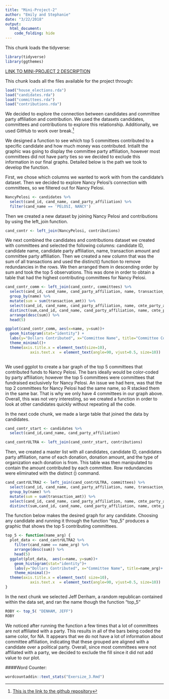 ```yaml
---
title: "Mini-Project-2"
author: "Emily and Stephanie"
date: "3/22/2018"
output:
  html_document:
    code_folding: hide
---
```


This chunk loads the tidyverse:

```r
library(tidyverse)
library(ggthemes)
```

[LINK TO MINI-PROJECT 2 DESCRIPTION](https://beanumber.github.io/sds192/mod_data.html)

This chunk loads all the files available for the project through:
```r
load("house_elections.rda")
load("candidates.rda")
load("committees.rda")
load("contributions.rda")
```

We decided to explore the connection between candidates and committee party affiliation and contribution.  We used the datasets candidates, committees and contributions to explore this relationship.  Additionally, we used GitHub to work over break.[^1]

We designed a function to see which top 5 committees contributed to a specific candidate and how much money was contributed.  Intiallt the graphic was going to 
display the committee party affiliation, however most committees did not have party ties so we decided to exclude this information in our final graphs. Detailed below is the path we took to develop the function.  

First, we chose which columns we wanted to work with from the candidate’s dataset.  Then we decided to explore Nancy Pelosi's connection with committees, so we filtered out for Nancy Pelosi.   

```r
NancyPelosi <- candidates %>%
  select(cand_id, cand_name, cand_party_affiliation) %>%
  filter(cand_name == 'PELOSI, NANCY')
```

Then we created a new dataset by joining Nancy Pelosi and contributions by using the left_join function.

```r
cand_contr <- left_join(NancyPelosi, contributions)
```

We next combined the candidates and contributions dataset we created with committees and selected the following columns: candidate ID, candidate name, candidate party affiliation, name, transaction amount and committee party affiliation.  Then we created a new column that was the sum of all transactions and used the distinct() function to remove redundancies in the rows.  We then arranged them in descending order by sum and took the top 5 observations. This was done in order to obtain a table that had the highest contributing committees for Nancy Pelosi.

```r
cand_contr_comm <- left_join(cand_contr, committees) %>%
  select(cand_id, cand_name, cand_party_affiliation, name, transaction_amt, cmte_party_affiliation) %>%
  group_by(name) %>%
  mutate(sum = sum(transaction_amt)) %>%
  select(cand_id, cand_name, cand_party_affiliation, name, cmte_party_affiliation, sum) %>%
  distinct(sum,cand_id, cand_name, cand_party_affiliation, name, cmte_party_affiliation) %>%
  arrange(desc(sum)) %>%
  head(5)
```

```r
ggplot(cand_contr_comm, aes(x=name, y=sum))+
  geom_histogram(stat="identity") + 
  labs(y="Dollars Contributed", x="Committee Name", title="Committee Contribution to Nancy Pelosi")+
  theme_minimal()+
  theme(axis.title.x = element_text(size=10),
           axis.text.x  = element_text(angle=90, vjust=0.5, size=10))
  
```

We used ggplot to create a bar graph of the top 5 committees that contributed funds to Nancy Pelosi. The bars ideally would be color-coded by party affiliation; however the top 5 committees were committees that fundraised exclusively for Nancy Pelosi.  An issue we had here, was that the top 2 committees for Nancy Pelosi had the same name, so R stacked them in the same bar.  That is why we only have 4 committees in our graph above.  Overall, this was not very interesting, so we created a function in order to look at other candidates quickly without repeating all the code.



In the next code chunk, we made a large table that joined the data by candidates.

```r
cand_contr_start <- candidates %>%
  select(cand_id,cand_name, cand_party_affiliation)
```


```r
cand_contrULTRA <- left_join(cand_contr_start, contributions) 
```

Then, we created a master list with all candidates, candidate ID, candidates party affiliation, name of each donation, donation amount, and the type of organization each donation is from. This table was then manipulated to contain the amount contributed by each committee.  Row redundancies were eliminated with the distinct () command.  

```r
cand_cantrULTRA2 <- left_join(cand_contrULTRA, committees) %>%
  select(cand_id, cand_name, cand_party_affiliation, name, transaction_amt, entity_type, cmte_party_affiliation) %>%
  group_by(name) %>%
  mutate(sum = sum(transaction_amt)) %>%
  select(cand_id, cand_name, cand_party_affiliation, name, cmte_party_affiliation, sum) %>%
  distinct(sum,cand_id, cand_name, cand_party_affiliation, name, cmte_party_affiliation) 
```


The function below makes the desired graph for any candidate.  Choosing any candidate and running it through the function “top_5” produces a graphic that shows the top 5 contributing committees.

```r
top_5 <- function(name_arg) {
  plot_data <- cand_cantrULTRA2 %>%
    filter(cand_name == name_arg) %>%
    arrange(desc(sum)) %>%
    head(5)
  ggplot(plot_data,  aes(x=name, y=sum))+
    geom_histogram(stat="identity")+
    labs(y="Dollars Contributed", x="Committee Name", title=name_arg)+
    theme_minimal()+
  theme(axis.title.x = element_text( size=10),
           axis.text.x  = element_text(angle=90, vjust=0.5, size=10))
}
```


In the next chunk we selected Jeff Denham, a random republican contained within the data set, and ran the name though the function "top_5"
```r
ROBY <- top_5( "DENHAM, JEFF")
ROBY
```


We noticed after running the function a few times that a lot of committees are not affiliated with a party.  This results in all of the bars being coded the same color, for NA. It appears that we do not have a lot of information about committee affiliation, indicating that these grouped are aligned with a candidate over a political party.  Overall, since most committees were not affiliated with a party, we decided to exclude the fill since it did not add value to our plot.



####Word Counter:
```r
wordcountaddin::text_stats("Exersize_3.Rmd")
```

[^1]: [This is the link to the github repository](https://github.com/EmilyGrote/sds192-mp2.git)


